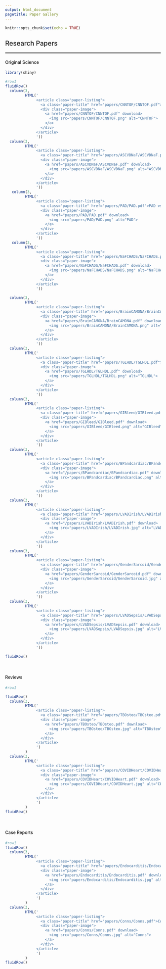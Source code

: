 ```yaml
---
output: html_document
pagetitle: Paper Gallery
---
```


```r
knitr::opts_chunk$set(echo = TRUE)
```

```{=html}
<style>

p{
  font-size: 15px;
  margin-bottom: .05em;
}
h2{
font-weight: 500;
}
h3{
font-weight: 500;
}
h4{
font-weight: 500;
}
hr{
border: 1px solid gray;
}
title{
display: none;
}

.paper-listing {
  position: relative;
  overflow: hidden;
}

.paper-listing:hover .paper-title {
  opacity: 1;
}

.paper-listing:hover .paper-image img {
  filter: blur(2px);
}

.paper-image img {
  filter: blur(0px);
  transition: filter 0.3s ease-in;
  transform: scale(1.1);
}

.paper-title {
  position: absolute;
  top: 0;
  left: 0;
  height: 100%;
  width: 100%;
  background: rgb(179, 0, 71);
   
  /* typographic styles */
  color: white;
  font-size: 1.5em;
  font-weight: bold;
  text-decoration: none;
   
  /* position the text centrally*/
  display: flex;
  align-items: center;
  justify-content: center;
  
  /* hide the title by default */
  opacity: 0;
  transition: opacity .5s;
  
  z-index: 1;
}

img {
  width: 100%;
  height: auto;
}

@media (hover: none) { 
  .paper-title {
    opacity: 1;
    background: none;
  }
  .paper-image img {
    filter: blur(0px);
  }
}

</style>
```






<h2>Research Papers</h2><hr>
<h4>Original Science</h4>
```r
library(shiny)

#row1
fluidRow()
  column(3,
         HTML('
              <article class="paper-listing">
                <a class="paper-title" href="papers/CNNTOF/CNNTOF.pdf">CNN TOF</a>
                <div class="paper-image">
                  <a href="papers/CNNTOF/CNNTOF.pdf" download>
                    <img src="papers/CNNTOF/CNNTOF.png" alt="CNNTOF">
                  </a>
                </div>
              </article>
              '))
  column(3,
         HTML('
              <article class="paper-listing">
                <a class="paper-title" href="papers/ASCVDNaF/ASCVDNaF.pdf">ASCVD NaF</a>
                <div class="paper-image">
                  <a href="papers/ASCVDNaF/ASCVDNaF.pdf" download>
                    <img src="papers/ASCVDNaF/ASCVDNaF.png" alt="ASCVDNaF">
                  </a>
                </div>
              </article>
              '))
   column(3,
         HTML('
              <article class="paper-listing">
                <a class="paper-title" href="papers/PAD/PAD.pdf">PAD vs Non-PAD</a>
                <div class="paper-image">
                  <a href="papers/PAD/PAD.pdf" download>
                    <img src="papers/PAD/PAD.png" alt="PAD">
                  </a>
                </div>
              </article>
              '))
   column(3,
         HTML('
              <article class="paper-listing">
                <a class="paper-title" href="papers/NaFCHADS/NaFCHADS.pdf">CHADS NaF</a>
                <div class="paper-image">
                  <a href="papers/NaFCHADS/NaFCHADS.pdf" download>
                    <img src="papers/NaFCHADS/NaFCHADS.png" alt="NaFCHADS">
                  </a>
                </div>
              </article>
              '))
   
  column(3,
         HTML('
              <article class="paper-listing">
                <a class="paper-title" href="papers/BrainCAMONA/BrainCAMONA.pdf">Global Brain FDG</a>
                <div class="paper-image">
                  <a href="papers/BrainCAMONA/BrainCAMONA.pdf" download>
                    <img src="papers/BrainCAMONA/BrainCAMONA.png" alt="BrainCAMONA">
                  </a>
                </div>
              </article>
              '))
  column(3,
         HTML('
              <article class="paper-listing">
                <a class="paper-title" href="papers/TGLHDL/TGLHDL.pdf">NaF vs TGL/HDL</a>
                <div class="paper-image">
                  <a href="papers/TGLHDL/TGLHDL.pdf" download>
                    <img src="papers/TGLHDL/TGLHDL.png" alt="TGLHDL">
                  </a>
                </div>
              </article>
              '))
  column(3,
         HTML('
              <article class="paper-listing">
                <a class="paper-title" href="papers/GIBleed/GIBleed.pdf">GI Bleed in LVAD</a>
                <div class="paper-image">
                  <a href="papers/GIBleed/GIBleed.pdf" download>
                    <img src="papers/GIBleed/GIBleed.png" alt="GIBleed">
                  </a>
                </div>
              </article>
              '))
  column(3,
         HTML('
              <article class="paper-listing">
                <a class="paper-title" href="papers/BPandcardiac/BPandcardiac.pdf">BP and Cardiac Calcification in Non-Dyslipidemic</a>
                <div class="paper-image">
                  <a href="/papers/BPandcardiac/BPandcardiac.pdf" download>
                    <img src="papers/BPandcardiac/BPandcardiac.png" alt="BPandcardiac">
                  </a>
                </div>
              </article>
              '))
  column(3,
         HTML('
              <article class="paper-listing">
                <a class="paper-title" href="papers/LVADIrish/LVADIrish.pdf">In Hospital Mortality LVAD</a>
                <div class="paper-image">
                  <a href="/papers/LVADIrish/LVADIrish.pdf" download>
                    <img src="papers/LVADIrish/LVADIrish.jpg" alt="LVADIrish">
                  </a>
                </div>
              </article>
              '))
  column(3,
         HTML('
              <article class="paper-listing">
                <a class="paper-title" href="papers/GenderSarcoid/GenderSarcoid.pdf">Gender in Sarcoidosis</a>
                <div class="paper-image">
                  <a href="papers/GenderSarcoid/GenderSarcoid.pdf" download>
                    <img src="papers/GenderSarcoid/GenderSarcoid.jpg" alt="GenderSarcoid">
                  </a>
                </div>
              </article>
              '))
  column(3,
         HTML('
              <article class="paper-listing">
                <a class="paper-title" href="papers/LVADSepsis/LVADSepsis.pdf">LVAD Sepsis</a>
                <div class="paper-image">
                  <a href="papers/LVADSepsis/LVADSepsis.pdf" download>
                    <img src="papers/LVADSepsis/LVADSepsis.jpg" alt="LVADSepsis">
                  </a>
                </div>
              </article>
              '))

fluidRow()

```

<br>
<h4>Reviews</h4>
```r
#row1

fluidRow()
  column(3,
         HTML('
              <article class="paper-listing">
                <a class="paper-title" href="papers/TBOsteo/TBOsteo.pdf">Total Body Osteoporosis</a>
                <div class="paper-image">
                  <a href="papers/TBOsteo/TBOsteo.pdf" download>
                    <img src="papers/TBOsteo/TBOsteo.jpg" alt="TBOsteo">
                  </a>
                </div>
              </article>
              ')
         )
  column(3,
         HTML('
              <article class="paper-listing">
                <a class="paper-title" href="papers/COVIDHeart/COVIDHeart.pdf">COVID-19 in Heart</a>
                <div class="paper-image">
                  <a href="papers/COVIDHeart/COVIDHeart.pdf" download>
                    <img src="papers/COVIDHeart/COVIDHeart.jpg" alt="COVIDHeart">
                  </a>
                </div>
              </article>
              ')
         )
fluidRow()
```

<br>
<h4>Case Reports</h4>
```r
#row1
fluidRow()
  column(3,
         HTML('
              <article class="paper-listing">
                <a class="paper-title" href="papers/Endocarditis/Endocarditis.pdf">Endocarditis Erysipelothrix Rhusiopathiae</a>
                <div class="paper-image">
                  <a href="papers/Endocarditis/Endocarditis.pdf" download>
                    <img src="papers/Endocarditis/Endocarditis.jpg" alt="Endocarditis">
                  </a>
                </div>
              </article>
              ')
         )
  column(3,
         HTML('
              <article class="paper-listing">
                <a class="paper-title" href="papers/Conns/Conns.pdf">Conned by Conns</a>
                <div class="paper-image">
                  <a href="papers/Conns/Conns.pdf" download>
                    <img src="papers/Conns/Conns.jpg" alt="Conns">
                  </a>
                </div>
              </article>
              ')
         )
fluidRow()
```



<br>